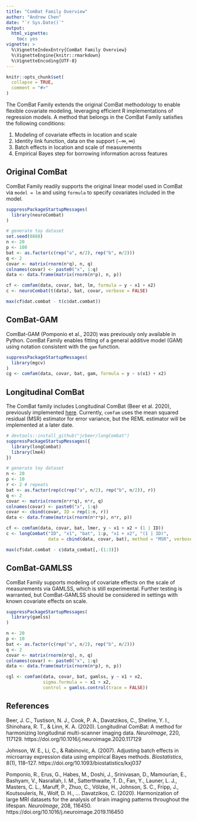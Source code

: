```yaml
---
title: "ComBat Family Overview"
author: "Andrew Chen"
date: "`r Sys.Date()`"
output: 
  html_vignette:
    toc: yes
vignette: >
  %\VignetteIndexEntry{ComBat Family Overview}
  %\VignetteEngine{knitr::rmarkdown}
  %\VignetteEncoding{UTF-8}
---
```


```r
knitr::opts_chunk$set(
  collapse = TRUE,
  comment = "#>"
)
```

The ComBat Family extends the original ComBat methodology to enable flexible
covariate modeling, leveraging efficient R implementations of regression models.
A method that belongs in the ComBat Family satisfies the following conditions:

1. Modeling of covariate effects in location and scale
2. Identity link function, data on the support $(-\infty, \infty)$
3. Batch effects in location and scale of measurements
4. Empirical Bayes step for borrowing information across features

## Original ComBat
ComBat Family readily supports the original linear model used in ComBat via
`model = lm` and using `formula` to specify covariates included in the model.

```r
suppressPackageStartupMessages(
  library(neuroCombat)
)

# generate toy dataset
set.seed(8888)
n <- 20
p <- 100
bat <- as.factor(c(rep("a", n/2), rep("b", n/2)))
q <- 2
covar <- matrix(rnorm(n*q), n, q)
colnames(covar) <- paste0("x", 1:q)
data <- data.frame(matrix(rnorm(n*p), n, p))

cf <- comfam(data, covar, bat, lm, formula = y ~ x1 + x2)
c <- neuroCombat(t(data), bat, covar, verbose = FALSE)

max(cf$dat.combat - t(c$dat.combat))
```

## ComBat-GAM
ComBat-GAM (Pomponio et al., 2020) was previously only available in Python. 
ComBat Family enables fitting of a general additive model (GAM) using notation
consistent with the `gam` function.

```r
suppressPackageStartupMessages(
  library(mgcv)
)
cg <- comfam(data, covar, bat, gam, formula = y ~ s(x1) + x2)
```

## Longitudinal ComBat
The ComBat family includes Longitudinal ComBat (Beer et al. 2020), previously implemented [here](https://github.com/jcbeer/longCombat). Currently, `comfam` uses the
mean squared residual (MSR) estimator for error variance, but the REML estimator will be implemented at a later date.

```r
# devtools::install_github("jcbeer/longCombat")
suppressPackageStartupMessages({
  library(longCombat)
  library(lme4)
})

# generate toy dataset
n <- 20
p <- 10
r <- 2 # repeats
bat <- as.factor(rep(c(rep("a", n/2), rep("b", n/2)), r))
q <- 2
covar <- matrix(rnorm(n*r*q), n*r, q)
colnames(covar) <- paste0("x", 1:q)
covar <- cbind(covar, ID = rep(1:n, r))
data <- data.frame(matrix(rnorm(n*r*p), n*r, p))

cf <- comfam(data, covar, bat, lmer, y ~ x1 + x2 + (1 | ID))
c <- longCombat("ID", "x1", "bat", 1:p, "x1 + x2", "(1 | ID)",
                data = cbind(data, covar, bat), method = "MSR", verbose = FALSE)

max(cf$dat.combat - c$data_combat[,-(1:3)])
```

## ComBat-GAMLSS
ComBat Family supports modeling of covariate effects on the scale of
measurements via GAMLSS, which is still experimental. Further testing is 
warranted, but ComBat-GAMLSS should be considered in settings with known 
covariate effects on scale.

```r
suppressPackageStartupMessages(
  library(gamlss)
)

n <- 20
p <- 10
bat <- as.factor(c(rep("a", n/2), rep("b", n/2)))
q <- 2
covar <- matrix(rnorm(n*q), n, q)
colnames(covar) <- paste0("x", 1:q)
data <- data.frame(matrix(rnorm(n*p), n, p))

cgl <- comfam(data, covar, bat, gamlss, y ~ x1 + x2,
              sigma.formula = ~ x1 + x2, 
              control = gamlss.control(trace = FALSE))
```

## References
Beer, J. C., Tustison, N. J., Cook, P. A., Davatzikos, C., Sheline, Y. I., Shinohara, R. T., & Linn, K. A. (2020). Longitudinal ComBat: A method for harmonizing longitudinal multi-scanner imaging data. *NeuroImage*, 220, 117129. https://doi.org/10.1016/j.neuroimage.2020.117129

Johnson, W. E., Li, C., & Rabinovic, A. (2007). Adjusting batch effects in microarray expression data using empirical Bayes methods. *Biostatistics*, 8(1), 118–127. https://doi.org/10.1093/biostatistics/kxj037

Pomponio, R., Erus, G., Habes, M., Doshi, J., Srinivasan, D., Mamourian, E., Bashyam, V., Nasrallah, I. M., Satterthwaite, T. D., Fan, Y., Launer, L. J., Masters, C. L., Maruff, P., Zhuo, C., Völzke, H., Johnson, S. C., Fripp, J., Koutsouleris, N., Wolf, D. H., … Davatzikos, C. (2020). Harmonization of large MRI datasets for the analysis of brain imaging patterns throughout the lifespan. *NeuroImage*, 208, 116450. https://doi.org/10.1016/j.neuroimage.2019.116450


